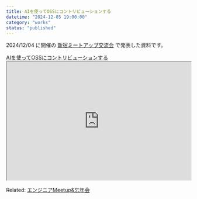 ```yaml
---
title: AIを使ってOSSにコントリビューションする
datetime: "2024-12-05 19:00:00"
category: "works"
status: "published"
---
```


2024/12/04 に開催の [新宿ミートアップ交流会](/contents/007-shinjuku-meetup-v2) で発表した資料です。

<a href="https://slides-nasjp.vercel.app/20241203_use_mcp/output.html" target="_blank" rel="noopener noreferrer">
  AIを使ってOSSにコントリビューションする
</a>

<iframe 
  src="https://slides-nasjp.vercel.app/20241203_use_mcp/output.html" 
  width="100%" 
  height="324px" 
  allow="screen-wake-lock">
</iframe>



Related: [エンジニアMeetup&忘年会](/007-shinjuku-meetup-v2)

